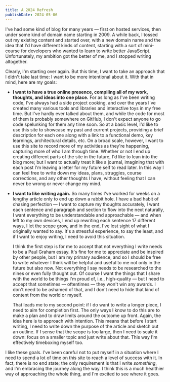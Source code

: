 ```yaml
---
title: A 2024 Refresh
publishDate: 2024-05-06
---
```


I've had some kind of blog for many years — first on hosted services, then under some kind of domain name starting in 2009. A while back, I tossed out my existing content and started over, with a new domain name and the idea that I'd have different kinds of content, starting with a sort of mini-course for developers who wanted to learn to write better JavaScript. Unfortunately, my ambition got the better of me, and I stopped writing altogether.

Clearly, I'm starting over again. But this time, I want to take an approach that I didn't take last time: I want to be more intentional about it. With that in mind, here are my goals:

- **I want to have a true online presence, compiling all of my work, thoughts, and ideas into one place.** For as long as I've been writing code, I've always had a side project cooking, and over the years I've created many various tools and libraries and interactive toys in my free time. But I've hardly ever talked about them, and while the code for most of them is probably somewhere on GitHub, I don't expect anyone to go code spelunking for them any time soon. So at a basic level, I'd like to use this site to showcase my past and current projects, providing a brief description for each one along with a link to a functional demo, key learnings, architectural details, etc. On a broad scale, however, I want to use this site to record more of my activities as they're happening, capturing more of who I am through time. Whether or not I end up creating different parts of the site in the future, I'd like to lean into the blog more; but I want to actually treat it like a journal, imagining that with each post I'm leaving a letter for my future self to read later. In this way I can feel free to write down my ideas, plans, struggles, course corrections, and any other thoughts I have, without feeling that I can never be wrong or never change my mind.

- **I want to like writing again.** So many times I've worked for weeks on a lengthy article only to end up down a rabbit hole. I have a bad habit of chasing perfection — I want to capture my thoughts accurately, I want each sentence and paragraph and section to flow into the next naturally, I want everything to be understandable and approachable — and when left to my own devices, I end up rewriting each sentence 17 different ways, I let the scope grow, and in the end, I've lost sight of what I originally wanted to say. It's a stressful experience, to say the least, and if I want to enjoy writing, I need to avoid this situation.

  I think the first step is for me to accept that not everything I write needs to be a Paul Graham essay. It's fine for me to appreciate and be inspired by other people, but I am my primary audience, and so I should be free to write whatever I think will be helpful and useful to me not only in the future but also now. Not everything I say needs to be researched to the nines or even fully thought out. Of course I want the things that I share with the world to be things I'm proud of, i.e., high-quality — but I need to accept that sometimes — oftentimes — they won't win any awards. I don't need to be ashamed of that, and I don't need to hide that kind of content from the world or myself.

  That leads me to my second point: if I do want to write a longer piece, I need to aim for completion first. The only ways I know to do this are to make a plan and to draw limits around the outcome up front. Again, the idea here is to approach with intention. This means that before I start writing, I need to write down the purpose of the article and sketch out an outline. If I sense that the scope is too large, then I need to scale it down: focus on a smaller topic and just write about that. This way I'm effectively timeboxing myself too.

I like these goals. I've been careful not to put myself in a situation where I need to spend a lot of time on this site to reach a level of success with it. In fact, there is no end state; the only requirement is that I write _something_, and I'm embracing the journey along the way. I think this is a much healthier way of approaching the whole thing, and I'm excited to see where it goes.

